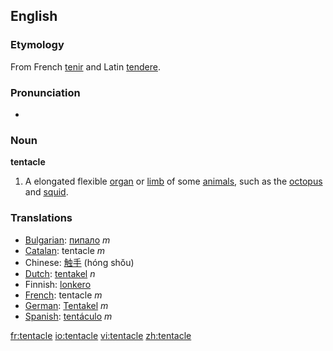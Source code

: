 ==English==
===Etymology===
From French [[tenir]] and Latin [[tendere]].

===Pronunciation===
*{{audio|en-us-tentacle.ogg|Audio (US)}}

===Noun===
'''tentacle'''
#A elongated flexible [[organ]] or [[limb]] of some [[animal]]s, such as the [[octopus]] and [[squid]].

===Translations===

*[[Bulgarian]]: [[пипало]] ''m''
*[[Catalan]]: tentacle ''m''
*Chinese: [[触手]] (hóng shǒu)
*[[Dutch]]: [[tentakel]] ''n''
*Finnish: [[lonkero]]
*[[French]]: tentacle ''m''
*[[German]]: [[Tentakel]] ''m''
*[[Spanish]]: [[tentáculo]] ''m''

[[fr:tentacle]]
[[io:tentacle]]
[[vi:tentacle]]
[[zh:tentacle]]